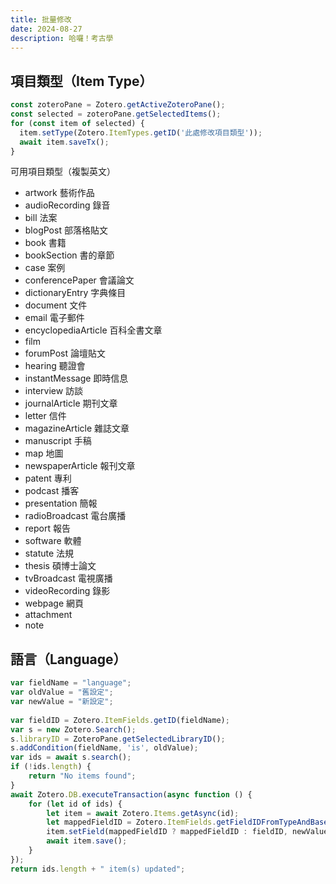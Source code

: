 ```yaml
---
title: 批量修改
date: 2024-08-27
description: 哈囉！考古學
---
```


## 項目類型（Item Type）
```js
const zoteroPane = Zotero.getActiveZoteroPane();
const selected = zoteroPane.getSelectedItems();
for (const item of selected) {
  item.setType(Zotero.ItemTypes.getID('此處修改項目類型'));
  await item.saveTx();
}
```

可用項目類型（複製英文）
- artwork 藝術作品
- audioRecording 錄音
- bill 法案
- blogPost 部落格貼文
- book 書籍
- bookSection 書的章節
- case 案例
- conferencePaper 會議論文
- dictionaryEntry 字典條目
- document 文件
- email 電子郵件
- encyclopediaArticle 百科全書文章
- film
- forumPost 論壇貼文
- hearing 聽證會
- instantMessage 即時信息
- interview 訪談
- journalArticle 期刊文章
- letter 信件
- magazineArticle 雜誌文章
- manuscript 手稿
- map 地圖
- newspaperArticle 報刊文章
- patent 專利
- podcast 播客
- presentation 簡報
- radioBroadcast 電台廣播
- report 報告
- software 軟體
- statute 法規
- thesis 碩博士論文
- tvBroadcast 電視廣播
- videoRecording 錄影
- webpage 網頁
- attachment
- note

## 語言（Language）
```js
var fieldName = "language";
var oldValue = "舊設定";
var newValue = "新設定";
 
var fieldID = Zotero.ItemFields.getID(fieldName);
var s = new Zotero.Search();
s.libraryID = ZoteroPane.getSelectedLibraryID();
s.addCondition(fieldName, 'is', oldValue);
var ids = await s.search();
if (!ids.length) {
    return "No items found";
}
await Zotero.DB.executeTransaction(async function () {
    for (let id of ids) {
        let item = await Zotero.Items.getAsync(id);
        let mappedFieldID = Zotero.ItemFields.getFieldIDFromTypeAndBase(item.itemTypeID, fieldName);
        item.setField(mappedFieldID ? mappedFieldID : fieldID, newValue);
        await item.save();
    }
});
return ids.length + " item(s) updated";
```